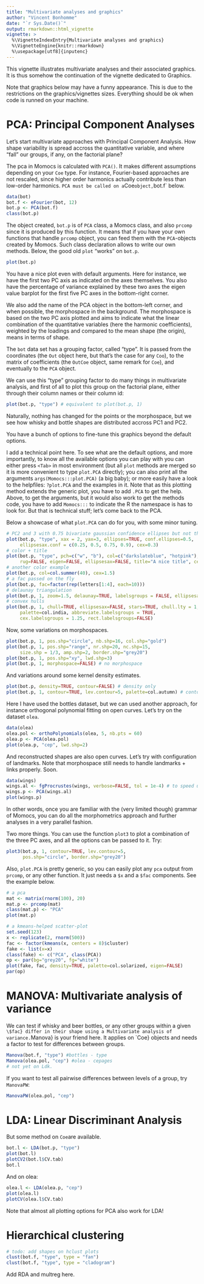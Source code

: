 ```yaml
---
title: "Multivariate analyses and graphics"
author: "Vincent Bonhomme"
date: "`r Sys.Date()`"
output: rmarkdown::html_vignette
vignette: >
  %\VignetteIndexEntry{Multivariate analyses and graphics}
  %\VignetteEngine{knitr::rmarkdown}
  %\usepackage[utf8]{inputenc}
---
```


This vignette illustrates multivariate analyses and their associated graphics. It is thus somehow the continuation of the vignette dedicated to Graphics.

Note that graphics below may have a funny appearance. This is due to the restrictions on the graphics/vignettes sizes. Everything should be ok when code is runned on your machine.

# PCA: Principal Component Analyses

Let's start multivariate approaches with Principal Component Analysis. How shape variability is spread accross the quantitative variable, and where "fall" our groups, if any, on the factorial plane?

The pca in Momocs is calculated with `PCA()`. It makes different assumptions depending on your `Coe` type. For instance, Fourier-based approaches are not rescaled, since higher order harmonics actually contribute less than low-order harmonics. `PCA must be called on a `Coe` object, `bot.f` below. 

```r
data(bot)
bot.f <- eFourier(bot, 12)
bot.p <- PCA(bot.f)
class(bot.p)
```

The object created, `bot.p` is of `PCA` class, a Momocs class, and also `prcomp` since it is produced by this function. It means that if you have your own functions that handle `prcomp` object, you can feed them with the `PCA`-objects created by Momocs. Such class declaration allows to write our own methods. Below, the good old `plot` "works" on `bot.p`.

```r
plot(bot.p)
```

You have a nice plot even with default arguments. Here for instance, we have the first two PC axis as indicated on the axes themselves. You also have the percentage of variance explained by these two axes the eigen value barplot for the first five PC axes in the bottom-right corner.

We also add the name of the PCA object in the bottom-left corner, and when possible, the morphospace in the background. The morphospace is based on the two PC axis plotted and aims to indicate what the linear combination of the quantitative variables (here the harmonic coefficients), weighted by the loadings and compared to the mean shape (the origin), means in terms of shape.

The `bot` data set has a grouping factor, called "type". It is passed from the coordinates (the `Out` object here, but that's the case for any `Coo`), to the matrix of coefficients (the `OutCoe` object, same remark for `Coe`), and eventually to the `PCA` object.

We can use this "type" grouping factor to do many things in multivariate analysis, and first of all to plot this group on the factorial plane, either through their column names or their column id:

```r
plot(bot.p, "type") # equivalent to plot(bot.p, 1)
```

Naturally, nothing has changed for the points or the morphospace, but we see how whisky and bottle shapes are distributed accross PC1 and PC2.

You have a bunch of options to fine-tune this graphics beyond the default options. 

I add a technical point here. To see what are the default options, and more importantly, to know all the available options you can play with you can either press `<Tab>` in most environment (but all `plot` methods are merged so it is more convenient to type `plot.PCA` directly); you can also print all the arguments `args(Momocs:::plot.PCA)` (a big baby); or more easily have a look to the helpfiles: `?plot.PCA` and the examples in it. Note that as this plotting method extends the generic plot, you have to add `.PCA` to get the help. Above, to get the arguments, but it would also work to get the methods code, you have to add `Momocs:::` to indicate the R the namespace is has to look for. But that is technical stuff; let's come back to the PCA.

Below a showcase of what `plot.PCA` can do for you, with some minor tuning.

```r
# PC2 and 3 with 0.75 bivariate gaussian confidence ellipses but not their axes
plot(bot.p, "type", xax = 2, yax=3, ellipses=TRUE, conf.ellipses=0.5, 
     ellipsesax.conf = c(0.25, 0.5, 0.75, 0.9), cex=0.3)
# color + title
plot(bot.p, "type", pch=c("w", "b"), col=c("darkslateblue", "hotpink"), 
     rug=FALSE, eigen=FALSE, ellipsesax=FALSE, title="A nice title", cex=1)
# another color example
plot(bot.p, col=col.summer(40), cex=1.5)
# a fac passed on the fly
plot(bot.p, fac=factor(rep(letters[1:4], each=10)))
# delaunay triangulation
plot(bot.p, 1, zoom=1.5, delaunay=TRUE, labelsgroups = FALSE, ellipsesax=FALSE)
# convex hulls
plot(bot.p, 1, chull=TRUE, ellipsesax=FALSE, stars=TRUE, chull.lty = 1, 
     palette=col.india, abbreviate.labelsgroups = TRUE, 
     cex.labelsgroups = 1.25, rect.labelsgroups=FALSE)
```

Now, some variations on morphospaces.
```r
plot(bot.p, 1, pos.shp="circle", nb.shp=16, col.shp="gold")
plot(bot.p, 1, pos.shp="range", nr.shp=20, nc.shp=15, 
     size.shp = 1/3, amp.shp=2, border.shp="grey20")
plot(bot.p, 1, pos.shp="xy", lwd.shp=3)
plot(bot.p, 1, morphospace=FALSE) # no morphospace
```

And variations around some kernel density estimates.
```r
plot(bot.p, density=TRUE, contour=FALSE) # density only
plot(bot.p, 1, contour=TRUE, lev.contour=5, palette=col.autumn) # contour only
```

Here I have used the bottles dataset, but we can used another approach, for instance orthogonal polynomial fitting on open curves. Let's try on the dataset `olea`.

```r
data(olea)
olea.pol <- orthoPolynomials(olea, 5, nb.pts = 60)
olea.p <- PCA(olea.pol)
plot(olea.p, "cep", lwd.shp=2)
```

And reconstructed shapes are also open curves. Let's try with configuration of landmarks. Note that morphospace still needs to handle landmarks + links properly. Soon.

```r
data(wings)
wings.al <- fgProcrustes(wings, verbose=FALSE, tol = 1e-4) # to speed up
wings.p <- PCA(wings.al)
plot(wings.p)
```

In other words, once you are familiar with the (very limited though) grammar of Momocs, you can do all the morphometrics approach and further analyses in a very parallel fashion.

Two more things. You can use the function `plot3` to plot a combination of the three PC axes, and all the options can be passed to it. Try:

```r
plot3(bot.p, 1, contour=TRUE, lev.contour=5,
      pos.shp="circle", border.shp="grey20")
```

Also, `plot.PCA` is pretty generic, so you can easily plot any `pca` output from `prcomp`, or any other function. It just needs a `$x` and a `$fac` components. See the example below. 

```r
# a pca
mat <- matrix(rnorm(100), 20)
mat.p <- prcomp(mat)
class(mat.p) <- "PCA"
plot(mat.p)

# a kmeans-helped scatter-plot
set.seed(123)
x <- replicate(2, rnorm(500))
fac <- factor(kmeans(x, centers = 8)$cluster)
fake <- list(x=x)
class(fake) <- c("PCA", class(PCA))
op <- par(bg="grey20", fg="white")
plot(fake, fac, density=TRUE, palette=col.solarized, eigen=FALSE)
par(op)
```

# MANOVA: Multivariate analysis of variance
We can test if whisky and beer bottles, or any other groups within a given `\$fac} differ in their shape using a Multivariate analysis of variance. `Manova} is your friend here. It applies on `Coe} objects and needs a factor to test for differences between groups.

```r
Manova(bot.f, "type") #bottles - type
Manova(olea.pol, "cep") #olea - cepages
# not yet on Ldk.
```

If you want to test all pairwise differences between levels of a group, try `ManovaPW`:

```r
ManovaPW(olea.pol, "cep")
```

# LDA: Linear Discriminant Analysis
But some method on `Coe`are available.
```r
bot.l <- LDA(bot.p, "type") 
plot(bot.l)
plotCV2(bot.l$CV.tab)
bot.l
```

And on olea:
```r
olea.l <- LDA(olea.p, "cep")
plot(olea.l)
plotCV(olea.l$CV.tab)
```

Note that almost all plotting options for PCA also work for LDA!

# Hierarchical clustering
```r
# todo: add shapes on hclust plots
clust(bot.f, "type", type = "fan")
clust(bot.f, "type", type = "cladogram")
```

Add RDA and multreg here.
  